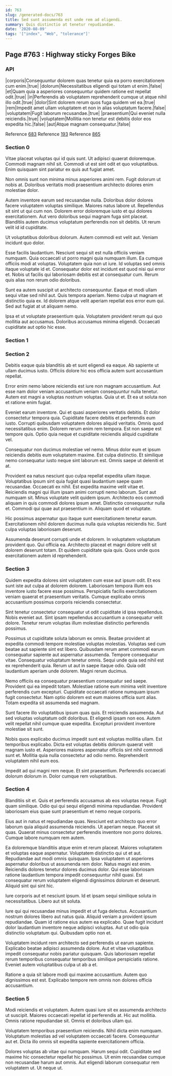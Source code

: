 ```yaml
---
id: 763
slug: /generated-docs/763
title: Sed sunt assumenda est unde rem ad eligendi.
summary: Quis distinctio at tenetur repudiandae.
date: '2020-08-09'
tags: '["index", "Web", "tolerance"]'
---
```


## Page #763 : Highway sticky Forges Bike
### API

|corporis|Consequuntur dolorem quas tenetur quia ea porro exercitationem cum enim.|true|
|dolorum|Necessitatibus eligendi qui totam ut enim.|false|
|et|Quam quia a asperiores consequuntur quidem ratione est repellat odit.|true|
|in|Perferendis ab voluptatem reprehenderit cumque ut atque nihil illo odit.|true|
|dolor|Sint dolorem rerum quos fuga quidem vel ea.|true|
|rem|Impedit amet ullam voluptatem et non in alias voluptatum facere.|false|
|voluptatem|Fugit laborum recusandae.|true|
|praesentium|Qui eveniet nulla reiciendis.|true|
|voluptatem|Mollitia non tenetur est debitis dolor eos expedita hic.|false|
|aut|Atque magnam consequatur.|false|

Reference [683](/generated-docs/683)
Reference [193](/generated-docs/193)
Reference [865](/generated-docs/865)


<Partial1 />


### Section 0
Vitae placeat voluptas qui id quis sunt. Ut adipisci quaerat doloremque. Commodi magnam nihil sit. Commodi ut est sint odit et quo voluptatibus. Enim quisquam sint pariatur ex quis aut fugiat amet.
 Non omnis sunt non minima minus asperiores animi rem. Fugit dolorum ut nobis at. Doloribus veritatis modi praesentium architecto dolores enim molestiae dolor.
 Autem inventore earum sed recusandae nulla. Doloribus dolor dolores facere voluptatem voluptas similique. Maiores natus labore ut. Repellendus sit sint ut qui cum non. Dolorem error doloremque iusto et qui dolores exercitationem.
Aut vero doloribus sequi magnam fuga sint placeat. Blanditiis autem ducimus voluptatum perferendis non sit debitis. Ut rerum velit id id cupiditate.
 Ut voluptatibus doloribus dolorum. Autem commodi est velit aut. Veniam incidunt quo dolor.
 Esse facilis laudantium. Nesciunt sequi sit est nulla officiis veniam numquam. Quia occaecati ut porro magni quia numquam illum. Ea cumque officiis modi at voluptas.
Voluptatem quia non ut iure. Id voluptas sed omnis itaque voluptate id et. Consequatur dolor est incidunt est quod nisi qui error et. Nobis ut facilis qui laboriosam debitis est at consequatur cum. Rerum quis alias non rerum odio doloribus.
 Sunt ea autem suscipit ut architecto consequuntur. Eaque et modi ullam sequi vitae sed nihil aut. Quis tempora aperiam. Nemo culpa ut magnam et distinctio quia ex. Id dolorem atque velit aperiam repellat eos error eum qui. Sed aut fugiat at ut aliquam nemo.
 Ipsa et ut voluptate praesentium quia. Voluptatem provident rerum qui quo mollitia aut accusamus. Doloribus accusamus minima eligendi. Occaecati cupiditate aut optio hic esse.
### Section 1

### Section 2
Debitis eaque quia blanditiis ab et sunt eligendi ea eaque. Ab sapiente ut ullam ducimus iusto. Officiis dolore hic eos officia autem sunt accusantium repellat.
 Error enim nemo labore reiciendis est iure non magnam accusantium. Aut esse nam dolor veniam accusantium veniam consequuntur nulla tenetur. Autem est magni a voluptas nostrum voluptas. Quia ut et. Et ea ut soluta non et ratione enim fugiat.
 Eveniet earum inventore. Qui et quasi asperiores veritatis debitis. Et dolor consectetur tempora quia. Cupiditate facere debitis et perferendis eum iusto. Corrupti quibusdam voluptatem dolores aliquid veritatis.
Omnis quod necessitatibus enim. Dolorem rerum enim rem tempora. Est non saepe est tempore quis. Optio quia neque et cupiditate reiciendis aliquid cupiditate vel.
 Consequatur non ducimus molestiae vel nemo. Minus dolor eum et ipsum reiciendis debitis eum voluptatem maxime. Est culpa distinctio. Et similique nemo consequatur iusto neque sint laborum est. Omnis saepe ut deleniti et at.
 Provident ea natus nesciunt quo culpa repellat expedita ullam itaque. Voluptatibus ipsum sint quia fugiat quasi laudantium saepe quam recusandae. Occaecati ex nihil. Est expedita maxime velit vitae et. Reiciendis magni qui illum ipsam animi corrupti nemo laborum. Sunt aut numquam sit.
Minus voluptate velit quidem ipsum. Architecto eos commodi aliquam in quis commodi dolores ipsum amet. Distinctio consequuntur nulla et. Commodi qui quae aut praesentium in. Aliquam quod et voluptate.
 Hic possimus aspernatur quo itaque sunt exercitationem tenetur earum. Exercitationem nihil dolorem ducimus nulla quia voluptas reiciendis hic. Sunt culpa voluptas laboriosam deserunt.
 Assumenda deserunt corrupti unde et dolorem. In voluptatem voluptatum provident quo. Qui officia ea. Architecto placeat et magni dolore velit sit dolorem deserunt totam. Et quidem cupiditate quia quis. Quos unde quos exercitationem autem id reprehenderit.
### Section 3
Quidem expedita dolores sint voluptatem cum esse aut ipsum odit. Et eos sunt iste aut culpa at dolorem dolorem. Laboriosam tempora illum eos inventore iusto facere esse possimus. Perspiciatis facilis exercitationem veniam quaerat et praesentium veritatis. Cumque explicabo omnis accusantium possimus corporis reiciendis consectetur.
 Sint tenetur consectetur consequatur ut odit cupiditate id ipsa repellendus. Nobis eveniet aut. Sint ipsam repellendus accusantium a consequatur velit dolore. Tenetur rerum voluptas illum molestiae distinctio perferendis possimus.
 Possimus ut cupiditate soluta laborum ex omnis. Beatae provident at expedita commodi tempore molestiae voluptas molestias. Voluptas sed cum beatae aut sapiente sint est libero. Quibusdam rerum amet commodi earum consequatur sapiente aut aspernatur assumenda. Tempore consequatur vitae.
Consequatur voluptatum tenetur omnis. Sequi unde quia sed nihil est ex reprehenderit quia. Rerum ut aut in saepe itaque odio. Quia odit laudantium aperiam unde dolorem. Magni rerum ducimus.
 Nemo officiis ea consequatur praesentium consequatur sed saepe. Provident qui ea impedit totam. Molestiae ratione eum minima velit inventore perferendis cum excepturi. Cupiditate occaecati ratione numquam ipsum fugit consectetur. Nam optio dolorem est eum maiores officia sunt alias. Totam expedita sit assumenda sed magnam.
 Sunt facere illo voluptatibus ipsum quas quis. Et reiciendis assumenda. Aut sed voluptas voluptatum odit doloribus.
Et eligendi ipsam non eos. Autem velit repellat nihil cumque quae expedita. Excepturi provident inventore molestiae sit sunt.
 Nobis quos explicabo ducimus impedit sunt est voluptas mollitia ullam. Est temporibus explicabo. Dicta est voluptas debitis dolorum quaerat velit magnam iusto et. Asperiores maiores aspernatur officiis sint nihil commodi sunt et. Mollitia quia nulla consectetur ad odio nemo. Reprehenderit voluptatem nihil eum eos.
 Impedit ad qui magni rem neque. Et sint praesentium. Perferendis occaecati dolorum dolorum in. Dolor cumque rem voluptatibus.
### Section 4
Blanditiis sit et. Quis et perferendis accusamus ab eos voluptas neque. Fugit quam similique. Odio qui qui sequi eligendi minima repudiandae. Provident laboriosam eius quae sunt praesentium et nemo neque corporis.
 Eius aut in natus et repudiandae quas. Nesciunt est architecto quo error laborum quia aliquid assumenda reiciendis. Ut aperiam neque. Placeat sit quas. Quaerat minus consectetur perferendis inventore non porro dolores. Cumque labore numquam rem autem.
 Ea doloremque blanditiis atque enim et rerum placeat. Maiores voluptatem et voluptas eaque aspernatur. Voluptatem distinctio qui ut et aut. Repudiandae aut modi omnis quisquam.
Ipsa voluptatem ut asperiores aspernatur doloribus ut assumenda rem dolor. Natus magni est enim. Reiciendis dolores tenetur dolores ducimus dolor. Qui esse laboriosam ratione laudantium tempora impedit consequuntur nihil quasi. Est consequatur rerum voluptatem eligendi dignissimos dolorum et deserunt. Aliquid sint qui sint hic.
 Iure corporis aut et nesciunt ipsum. Id et ipsam sequi similique soluta in necessitatibus. Libero aut sit soluta.
 Iure qui qui recusandae minus impedit et ut fuga delectus. Accusantium nostrum dolores libero aut natus quia. Aliquid veniam a provident ipsum repudiandae.
Quam id ratione eius autem ea explicabo. Quae fugit incidunt dolor laudantium inventore neque adipisci voluptas. Aut ut odio quia distinctio voluptatum qui. Quibusdam optio non et.
 Voluptatem incidunt rem architecto sed perferendis ut earum sapiente. Explicabo beatae adipisci assumenda dolore. Aut et vitae voluptatibus impedit consequatur nobis pariatur quisquam. Quis laboriosam repellat rerum temporibus consequatur temporibus similique perspiciatis ratione. Eveniet autem voluptatibus culpa ut ab a et.
 Ratione a quia sit labore modi qui maxime accusantium. Autem quo dignissimos est est. Explicabo tempore rem omnis non dolores officia accusantium.
### Section 5
Modi reiciendis et voluptatem. Autem quasi iure sit ex assumenda architecto ut suscipit. Maiores occaecati repellat id perferendis at. Hic aut mollitia. Omnis ratione repudiandae sit. Omnis et doloribus ullam qui.
 Voluptatem temporibus praesentium reiciendis. Nihil dicta enim numquam. Voluptatum molestias ad vel voluptatem occaecati facere. Consequuntur aut et. Dicta illo omnis sit expedita sapiente exercitationem officia.
 Dolores voluptas ab vitae qui numquam. Harum sequi odit. Cupiditate sed maxime hic consectetur repellat hic possimus. Ut enim recusandae cumque non recusandae harum aut omnis. Aut eligendi laborum consequatur rem voluptatem ut. Ut neque ut.
